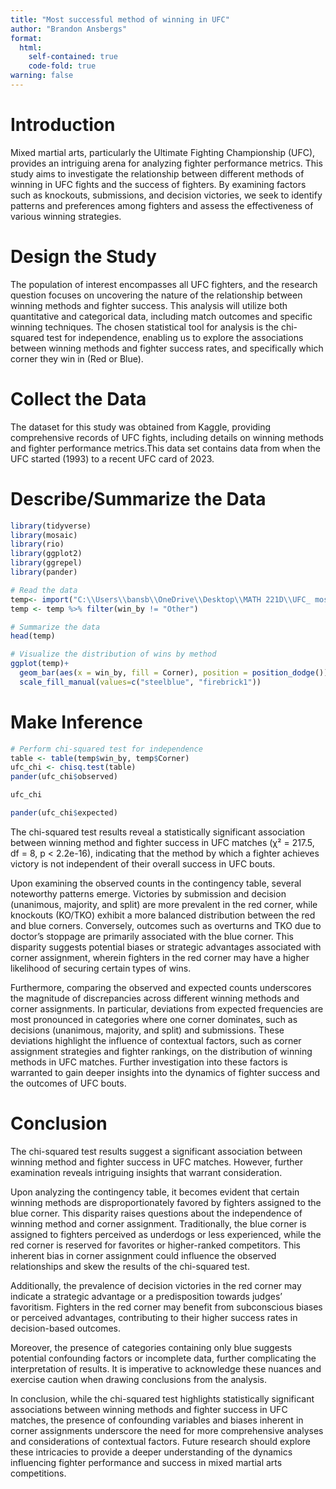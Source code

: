 ```yaml
---
title: "Most successful method of winning in UFC"
author: "Brandon Ansbergs"
format:
  html:
    self-contained: true
    code-fold: true
warning: false
---
```



# Introduction

Mixed martial arts, particularly the Ultimate Fighting Championship (UFC), provides an intriguing arena for analyzing fighter performance metrics. This study aims to investigate the relationship between different methods of winning in UFC fights and the success of fighters. By examining factors such as knockouts, submissions, and decision victories, we seek to identify patterns and preferences among fighters and assess the effectiveness of various winning strategies.

# Design the Study

The population of interest encompasses all UFC fighters, and the research question focuses on uncovering the nature of the relationship between winning methods and fighter success. This analysis will utilize both quantitative and categorical data, including match outcomes and specific winning techniques. The chosen statistical tool for analysis is the chi-squared test for independence, enabling us to explore the associations between winning methods and fighter success rates, and specifically which corner they win in (Red or Blue).

# Collect the Data

The dataset for this study was obtained from Kaggle, providing comprehensive records of UFC fights, including details on winning methods and fighter performance metrics.This data set contains data from when the UFC started (1993) to a recent UFC card of 2023.

# Describe/Summarize the Data

```r
library(tidyverse)
library(mosaic)
library(rio)
library(ggplot2)
library(ggrepel)
library(pander)

# Read the data
temp<- import("C:\\Users\\bansb\\OneDrive\\Desktop\\MATH 221D\\UFC_ most strikes landed by fighters worldwide 2022 _ Statista_files\\UFC_data.csv")
temp <- temp %>% filter(win_by != "Other")

# Summarize the data
head(temp)
```

```r
# Visualize the distribution of wins by method
ggplot(temp)+
  geom_bar(aes(x = win_by, fill = Corner), position = position_dodge()) +
  scale_fill_manual(values=c("steelblue", "firebrick1"))
```


# Make Inference


```r
# Perform chi-squared test for independence
table <- table(temp$win_by, temp$Corner)
ufc_chi <- chisq.test(table)
pander(ufc_chi$observed)
```

```r
ufc_chi
```

```r
pander(ufc_chi$expected)
```
The chi-squared test results reveal a statistically significant association between winning method and fighter success in UFC matches (χ² = 217.5, df = 8, p < 2.2e-16), indicating that the method by which a fighter achieves victory is not independent of their overall success in UFC bouts.

Upon examining the observed counts in the contingency table, several noteworthy patterns emerge. Victories by submission and decision (unanimous, majority, and split) are more prevalent in the red corner, while knockouts (KO/TKO) exhibit a more balanced distribution between the red and blue corners. Conversely, outcomes such as overturns and TKO due to doctor's stoppage are primarily associated with the blue corner. This disparity suggests potential biases or strategic advantages associated with corner assignment, wherein fighters in the red corner may have a higher likelihood of securing certain types of wins.

Furthermore, comparing the observed and expected counts underscores the magnitude of discrepancies across different winning methods and corner assignments. In particular, deviations from expected frequencies are most pronounced in categories where one corner dominates, such as decisions (unanimous, majority, and split) and submissions. These deviations highlight the influence of contextual factors, such as corner assignment strategies and fighter rankings, on the distribution of winning methods in UFC matches. Further investigation into these factors is warranted to gain deeper insights into the dynamics of fighter success and the outcomes of UFC bouts.

# Conclusion

The chi-squared test results suggest a significant association between winning method and fighter success in UFC matches. However, further examination reveals intriguing insights that warrant consideration. 

Upon analyzing the contingency table, it becomes evident that certain winning methods are disproportionately favored by fighters assigned to the blue corner. This disparity raises questions about the independence of winning method and corner assignment. Traditionally, the blue corner is assigned to fighters perceived as underdogs or less experienced, while the red corner is reserved for favorites or higher-ranked competitors. This inherent bias in corner assignment could influence the observed relationships and skew the results of the chi-squared test.

Additionally, the prevalence of decision victories in the red corner may indicate a strategic advantage or a predisposition towards judges' favoritism. Fighters in the red corner may benefit from subconscious biases or perceived advantages, contributing to their higher success rates in decision-based outcomes.

Moreover, the presence of categories containing only blue suggests potential confounding factors or incomplete data, further complicating the interpretation of results. It is imperative to acknowledge these nuances and exercise caution when drawing conclusions from the analysis.

In conclusion, while the chi-squared test highlights statistically significant associations between winning methods and fighter success in UFC matches, the presence of confounding variables and biases inherent in corner assignments underscore the need for more comprehensive analyses and considerations of contextual factors. Future research should explore these intricacies to provide a deeper understanding of the dynamics influencing fighter performance and success in mixed martial arts competitions.